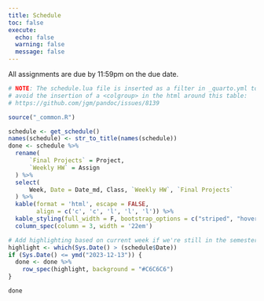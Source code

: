 ```yaml
---
title: Schedule
toc: false
execute:
  echo: false
  warning: false
  message: false
---
```


All assignments are due by 11:59pm on the due date.

```r
# NOTE: The schedule.lua file is inserted as a filter in _quarto.yml to 
# avoid the insertion of a <colgroup> in the html around this table: 
# https://github.com/jgm/pandoc/issues/8139

source("_common.R")

schedule <- get_schedule() 
names(schedule) <- str_to_title(names(schedule))
done <- schedule %>%
  rename(
      `Final Projects` = Project,
      `Weekly HW` = Assign
  ) %>%
  select(
      Week, Date = Date_md, Class, `Weekly HW`, `Final Projects`
  ) %>%
  kable(format = 'html', escape = FALSE,
        align = c('c', 'c', 'l', 'l', 'l')) %>%
  kable_styling(full_width = F, bootstrap_options = c("striped", "hover")) %>%
  column_spec(column = 3, width = '22em') 

# Add highlighting based on current week if we're still in the semester
highlight <- which(Sys.Date() > (schedule$Date))
if (Sys.Date() <= ymd("2023-12-13")) {
  done <- done %>%
    row_spec(highlight, background = "#C6C6C6")
}

done
```
